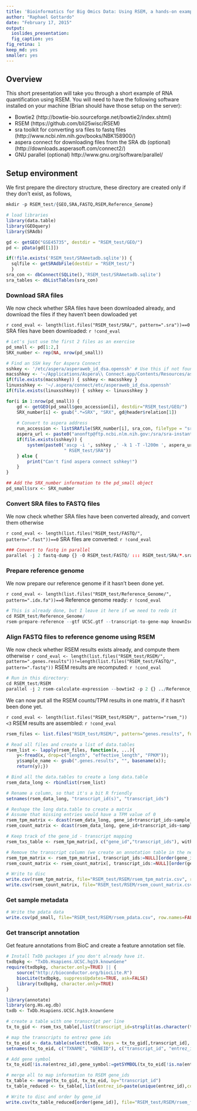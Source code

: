 ```yaml
---
title: 'Bioinformatics for Big Omics Data: Using RSEM, a hands-on example'
author: "Raphael Gottardo"
date: "February 17, 2015"
output:
  ioslides_presentation:
  fig_caption: yes
fig_retina: 1
keep_md: yes
smaller: yes
---
```


## Overview

This short presentation will take you through a short example of RNA quantification using RSEM. You will need to have the following software installed on your machine (Brian should have those setup on the server):

- Bowtie2 (http://bowtie-bio.sourceforge.net/bowtie2/index.shtml)
- RSEM (https://github.com/bli25wisc/RSEM)
- sra toolkit for converting sra files to fastq files (http://www.ncbi.nlm.nih.gov/books/NBK158900/)
- aspera connect for downloading files from the SRA db (optional)
(http://downloads.asperasoft.com/connect2/)
- GNU parallel (optional)
http://www.gnu.org/software/parallel/


## Setup environment

We first prepare the directory structure, these directory are created only if they don't exist, as follows,

```r
mkdir -p RSEM_test/{GEO,SRA,FASTQ,RSEM,Reference_Genome}
```


```r
# load libraries
library(data.table)
library(GEOquery)
library(SRAdb)
```

```r
gd <- getGEO("GSE45735", destdir = "RSEM_test/GEO/")
pd <- pData(gd[[1]])
```

```r
if(!file.exists('RSEM_test/SRAmetadb.sqlite')) {
  sqlfile <- getSRAdbFile(destdir = "RSEM_test/")
  }
sra_con <- dbConnect(SQLite(),'RSEM_test/SRAmetadb.sqlite')
sra_tables <- dbListTables(sra_con)
```

### Download SRA files

We now check whether SRA files have been downloaded already, and download the files if they haven't been dowloaded yet

`r cond_eval <- length(list.files("RSEM_test/SRA/", pattern=".sra"))==0`
SRA files have been downloaded: `r !cond_eval`

```r
# Let's just use the first 2 files as an exercise
pd_small <- pd[1:2,]
SRX_number <- rep(NA, nrow(pd_small))
```

```r
# Find an SSH key for Aspera Connect
sshkey <- '/etc/aspera/asperaweb_id_dsa.openssh' # Use this if not found in ~
macsshkey <- '~/Applications/Aspera\\ Connect.app/Contents/Resources/asperaweb_id_dsa.openssh'
if(file.exists(macsshkey)) { sshkey <- macsshkey }
linuxsshkey <- '~/.aspera/connect/etc/asperaweb_id_dsa.openssh'
if(file.exists(linuxsshkey)) { sshkey <- linuxsshkey }

for(i in 1:nrow(pd_small)) {
    gd <- getGEO(pd_small$geo_accession[i], destdir="RSEM_test/GEO/")
    SRX_number[i] <- gsub(".*=SRX", "SRX", gd@header$relation[1])
  
	# Convert to aspera address
	run_accession <- listSRAfile(SRX_number[i], sra_con, fileType = "sra" )$run
	aspera_url <- paste0("anonftp@ftp.ncbi.nlm.nih.gov:/sra/sra-instant/reads/ByRun/sra", "/", substr(run_accession,1,3), "/", substr(run_accession,1,6), "/", run_accession, "/", run_accession, ".sra")
    if(file.exists(sshkey)) {
	    system(paste0('ascp -i ', sshkey ,' -k 1 -T -l200m ', aspera_url, 
                      " RSEM_test/SRA"))
    } else { 
        print("Can't find aspera connect sshkey!") 
    }
}
```

```r
## Add the SRX_number information to the pd_small object
pd_small$srx <- SRX_number
```

### Convert SRA files to FASTQ files

We now check whether SRA files have been converted already, and convert them otherwise

`r cond_eval <- length(list.files("RSEM_test/FASTQ/", pattern=".fast"))==0`
SRA files are converted: `r !cond_eval`

```r
### Convert to fastq in parallel
parallel -j 2 fastq-dump {} -O RSEM_test/FASTQ/ ::: RSEM_test/SRA/*.sra
```

### Prepare reference genome

We now prepare our reference genome if it hasn't been done yet. 

`r cond_eval <- length(list.files("RSEM_test/Reference_Genome/", pattern=".idx.fa"))==0`
Reference genome ready: `r !cond_eval`

```r
# This is already done, but I leave it here if we need to redo it
cd RSEM_test/Reference_Genome/
rsem-prepare-reference --gtf UCSC.gtf --transcript-to-gene-map knownIsoforms --bowtie2 hg19.fa hg19 
```

### Align FASTQ files to reference genome using RSEM

We now check whether RSEM results exists already, and compute them otherwise
`r cond_eval <- length(list.files("RSEM_test/RSEM/", pattern=".genes.results"))!=length(list.files("RSEM_test/FASTQ/", pattern=".fastq"))`
RSEM results are recomputed: `r !cond_eval`

```r
# Run in this directory:
cd RSEM_test/RSEM
parallel -j 2 rsem-calculate-expression --bowtie2 -p 2 {} ../Reference_Genome/hg19 {/.} ::: ../FASTQ/*.fastq
```

We can now put all the RSEM counts/TPM results in one matrix, if it hasn't been done yet.

`r cond_eval <- length(list.files("RSEM_test/RSEM/", pattern="rsem_"))<3`
RSEM results are assembled: `r !cond_eval`

```r
rsem_files <- list.files("RSEM_test/RSEM/", pattern="genes.results", full.names = TRUE)

# Read all files and create a list of data.tables
rsem_list <- lapply(rsem_files, function(x, ...){
    y<-fread(x, drop=c("length", "effective_length", "FPKM")); 
    y$sample_name <- gsub(".genes.results", "", basename(x));
    return(y);})

# Bind all the data.tables to create a long data.table
rsem_data_long <- rbindlist(rsem_list)

# Rename a column, so that it's a bit R friendly
setnames(rsem_data_long, "transcript_id(s)", "transcript_ids")

# Reshape the long data.table to create a matrix
# Assume that missing entries would have a TPM value of 0
rsem_tpm_matrix <- dcast(rsem_data_long, gene_id+transcript_ids~sample_name, value.var = "TPM", fill=0)
rsem_count_matrix <- dcast(rsem_data_long, gene_id+transcript_ids~sample_name, value.var = "expected_count", fill=0)

# Keep track of the gene_id - transcript mapping 
rsem_txs_table <- rsem_tpm_matrix[, c("gene_id","transcript_ids"), with=FALSE]

# Remove the transcript column (we create an annotation table in the next chunk)
rsem_tpm_matrix <- rsem_tpm_matrix[, transcript_ids:=NULL][order(gene_id)]
rsem_count_matrix <- rsem_count_matrix[, transcript_ids:=NULL][order(gene_id)]

# Write to disc
write.csv(rsem_tpm_matrix, file="RSEM_test/RSEM/rsem_tpm_matrix.csv", row.names=FALSE)
write.csv(rsem_count_matrix, file="RSEM_test/RSEM/rsem_count_matrix.csv", row.names=FALSE)
```

### Get sample metadata

```r
# Write the pdata data
write.csv(pd_small, file="RSEM_test/RSEM/rsem_pdata.csv", row.names=FALSE)
```


### Get transcript annotation

Get feature annotations from BioC and create a feature annotation set file.

```r
# Install TxDb packages if you don't already have it.
txdbpkg <- "TxDb.Hsapiens.UCSC.hg19.knownGene"
require(txdbpkg, character.only=TRUE) || {
    source("http://bioconductor.org/biocLite.R")
    biocLite(txdbpkg, suppressUpdates=TRUE, ask=FALSE)
    library(txdbpkg, character.only=TRUE)
}

library(annotate)
library(org.Hs.eg.db)
txdb <- TxDb.Hsapiens.UCSC.hg19.knownGene

# create a table with one transcript per line
tx_to_gid <- rsem_txs_table[,list(transcript_id=strsplit(as.character(transcript_ids),",")[[1]]),by="gene_id"]

# map the transcripts to entrez gene ids
tx_to_eid <- data.table(select(txdb, keys = tx_to_gid[,transcript_id], columns="GENEID", keytype="TXNAME"))
setnames(tx_to_eid, c("TXNAME", "GENEID"), c("transcript_id", "entrez_id"))

# Add gene symbol
tx_to_eid[!is.na(entrez_id),gene_symbol:=getSYMBOL(tx_to_eid[!is.na(entrez_id),entrez_id], data='org.Hs.eg')]

# merge all to map information to RSEM gene_ids
tx_table <- merge(tx_to_gid, tx_to_eid, by="transcript_id")
tx_table_reduced <- tx_table[,list(entrez_id=paste(unique(entrez_id),collapse=","), transcript_id=paste(unique(transcript_id),collapse=","), gene_symbol=paste(unique(gene_symbol),collapse=",")),by="gene_id"]

# Write to disc and order by gene_id
write.csv(tx_table_reduced[order(gene_id)], file="RSEM_test/RSEM/rsem_fdata.csv", row.names=FALSE)
```


